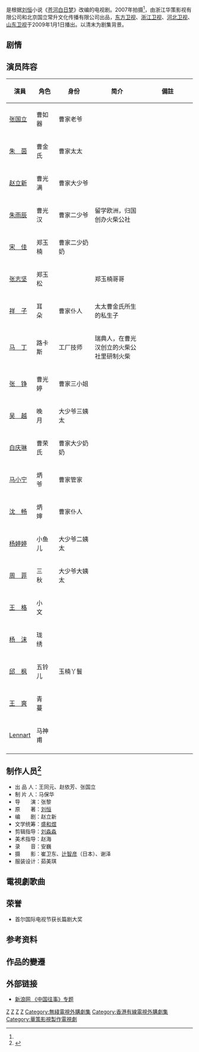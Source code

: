 {{影集資訊
| 名稱 = 中国往事
| 英文名稱 = ''Memoirs in China''
| 原名 = 
| 圖片 = [[File:电视剧中国往事_2009.jpg|250px]]
| 圖說 = 电视剧海报
| 分類 = 历史剧
| 原創者 = [[刘恒_(作家)|刘恒]]
| 編劇 = [[赵立新|赵立新]]
| 導演 = [[张黎_(导演)|张黎]]
| 演出 = [[张国立|张国立]]、[[朱茵_(中国大陆)|朱茵]]、[[朱雨辰|朱雨辰]]、[[宋佳|宋佳]]
| 制作公司 = [[华策影视|华策影视]] 
| 配音 = 
| 旁白 = 
| 主題曲 = 《中國往事》
| 作曲 =  趙季平、趙麟
| 作詞 = 易茗
| 演唱 = 譚晶
| 片尾曲 = 
| 國家 = {{CHN}}
| 語言 = [[普通话|普通话]]
| 季數 = 
| 集數 = 42集
| 每集列表 = 
| 製片人 = 
| 執行製片 = 
| 製作年份 =2007年 
| 拍攝地 = {{CHN}}北京（内影），浙江（外景）<ref name="a1">{{cite web|url=http://ent.sina.com.cn/v/p/2007-08-20/15141682156.shtml|title=图文：《中国往事》热拍--曹老爷拜神|publisher=新浪网|date=2007年8月20日|accessdate=2010-08-28|language=Zh-hans|archive-date=2019-07-15|archive-url=https://web.archive.org/web/20190715204125/http://ent.sina.com.cn/v/p/2007-08-20/15141682156.shtml|dead-url=no}}</ref>
| 攝像 = 
| 每集長 = 
| 頻道 = 
| 播出國家 = {{CHN}}
| 電視網 = [[南方电视台_(中国大陆)|南方電視台]]影視頻度
| 視頻制式 = 
| 音頻制式 = 
| 開始 = 2008年11月30日
| 結束 = 
| 先於 = 
| 後於 = 
| 相關劇集 = 
| 官方網站 = 
| imdb_id = 
| tv_com_id = 
}}

{{engname|《中国往事》|Memoirs in China}}是根据[[刘恒_(作家)|刘恒]]小说《[[苍河白日梦|苍河白日梦]]》改编的电视剧。2007年拍摄<ref name="a1"/>，由浙江华策影视有限公司和北京国立常升文化传播有限公司出品，[[东方卫视|东方卫视]]、[[浙江卫视|浙江卫视]]、[[河北卫视|河北卫视]]、[[山东卫视|山东卫视]]于2009年1月1日播出。以清末为剧集背景。

== 剧情 ==
== 演员阵容 ==
{| border="2" cellpadding="4" cellspacing="1" style="background: #f9f9f9;font-size:95%; border: 1px #aaa solid; border-collapse: collapse;"
|- bgcolor="#B0C4DE" align="center"
!width=10%|演員
!width=12%|角色
!width=20%|身份
!简介
!備註
|-
|[[张国立|张国立]]||曹如器||曹家老爷||||
|-
|[[朱茵_(中国大陆)|朱　茵]]||曹金氏||曹家太太||||
|-
|[[赵立新|赵立新]]||曹光满||曹家大少爷||||
|-
|[[朱雨辰|朱雨辰]]||曹光汉||曹家二少爷||留学欧洲，归国创办火柴公社||
|-
|[[宋佳|宋　佳]]||郑玉楠||曹家二少奶奶||||
|-
|[[张志坚_(演员)|张志坚]]||郑玉松||||郑玉楠哥哥||
|-
|[[侯祥|祥　子]]||耳　朵||曹家仆人||太太曹金氏所生的私生子||
|-
|[[马丁|马　丁]]||路卡斯||工厂技师||瑞典人，在曹光汉创立的火柴公社里研制火柴||
|-
|[[张铮|张　铮]]||曹光婷||曹家三小姐||||
|-
|[[吴越_(演员)|吴　越]]||晚　月||大少爷三姨太||||
|-
|[[白庆琳|白庆琳]]||曹荣氏||曹家大少奶奶||||
|-
|[[马小宁|马小宁]]||炳　爷||曹家管家||||
|-
|[[沈畅|沈　畅]]||炳　婶||曹家仆人||||
|-
|[[杨婷婷|杨婷婷]]||小鱼儿||大少爷二姨太||||
|-
|[[周菲|周　菲]]||三　秋||大少爷大姨太||||
|-
|[[王格|王　格]]||小　文||||||
|-
|[[杨沫|杨　沫]]||珑　绣||||||
|-
|[[邱枫|邱　枫]]||五铃儿||玉楠丫鬟||||
|-
|[[王爽（演員）|王　爽]]||青　蔓||||||
|-
|[[Lennart|Lennart]]||马神甫||||||
|-
|}

== 制作人员<ref>{{cite web|url=http://ent.sina.com.cn/v/2007-06-14/20291597810.shtml|title=资料：电视剧《中国往事》主创人员|publisher=新浪网|date=2007年6月14日|accessdate=2010-08-28|language=Zh-hans|archive-date=2019-07-14|archive-url=https://web.archive.org/web/20190714121959/http://ent.sina.com.cn/v/2007-06-14/20291597810.shtml|dead-url=no}}</ref> ==
* 出 品 人：王同元、赵依芳、张国立
* 制 片 人：马保华
* 导　　演：张黎
* 原　　著：[[刘恒_(作家)|刘恒]]
* 编　　剧：赵立新
* 文学统筹：[[盛和煜|盛和煜]]
* 剪辑指导：[[刘淼淼|刘淼淼]]
* 美术指导：赵海
* 录　　音：安巍
* 摄　　影：崔卫东、[[辻智彦|辻智彦]]（日本）、谢泽
* 服装设计：茹美琪

== 電視劇歌曲 ==
{{Tracklist
| total_length =
| extra_column = 演唱者
| title1 = 《中国往事》
| note1 = 主題曲
| music1 = [[赵季平|赵季平]]、[[赵麟|赵麟]]
| lyrics1 = 易茗
| arranger1 =
| producer1 = 
| extra1   = [[谭晶|谭晶]]
}}

== 荣誉 ==
* 首尔国际电视节获长篇剧大奖

== 参考资料 ==
{{reflist}}

== 作品的變遷 ==
{{電視節目的變遷
|電視台= {{flagicon|Taiwan}} 台灣 [[緯來戲劇台|緯來戲劇台]]
|播放檔次= 星期一至五 09:00 - 10:30
|節目名稱= 中國往事<br />（2013.02.28 - 2013.04.08）
|上一節目= [[血色迷霧|血色迷霧]]<br /> (2012.12.20 - 2013.01.31)<br />精武陳真<br />（2013.02.01 - 2013.02.27）
|下一節目= [[開創盛世|開創盛世]]<br />（2013.04.09 - 2013.05.22）
}}
{{電視節目的變遷
|電視台= {{flagicon|Hong Kong}} 香港 [[香港有線電視奇寶台/高清奇寶台|高清奇寶台]]
|播放檔次= 星期一至五 20:00 - 21:00
|節目名稱= 中國往事<br />（2013.06.03 - 2013.07.30）
|上一節目= 未開台<br />
|下一節目= [[江~公主們的戰國~|江~戰國三公主~]]<br />（2013.07.31 - 2013.10.02）
}}

== 外部链接 ==
* [http://ent.sina.com.cn/f/v/zgws/ 新浪网 《中国往事》专题]{{Wayback|url=http://ent.sina.com.cn/f/v/zgws/ |date=20190717093239 }}

{{张黎}}
{{2008年中國大陸古裝/民初電視劇}}

[[Category:2008年中國電視劇集|Z]]
[[Category:中國小說改編電視劇|Z]]
[[Category:清朝晚期背景電視劇|Z]]
[[Category:八大電視外購電視劇|Z]]
[[Category:無綫電視外購劇集|Category:無綫電視外購劇集]]
[[Category:香港有線電視外購劇集|Category:香港有線電視外購劇集]]
[[Category:華策影視製作電視劇|Category:華策影視製作電視劇]]